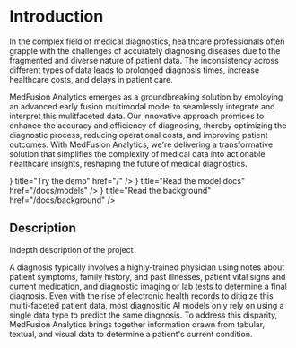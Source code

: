 
# Introduction

In the complex field of medical diagnostics, healthcare professionals often grapple with the challenges of accurately diagnosing diseases due to the fragmented and diverse nature of patient data. The inconsistency across different types of data leads to prolonged diagnosis times, increase healthcare costs, and delays in patient care.

MedFusion Analytics emerges as a groundbreaking solution by employing an advanced early fusion multimodal model to seamlessly integrate and interpret this mulitfaceted data. Our innovative approach promises to enhance the accuracy and efficiency of diagnosing, thereby optimizing the diagnostic process, reducing operational costs, and improving patient outcomes. With MedFusion Analytics, we're delivering a transformative solution that simplifies the complexity of medical data into actionable healthcare insights, reshaping the future of medical diagnostics.

<Cards>
  <Card icon={<ComponentIcon />} title="Try the demo" href="/" />
  <Card icon={<FileBoxIcon />} title="Read the model docs" href="/docs/models" />
  <Card icon={<InfoIcon />} title="Read the background" href="/docs/background" />
</Cards>

## Description

Indepth description of the project

A diagnosis typically involves a highly-trained physician using notes about patient symptoms, family history, and past illnesses, patient vital signs and current medication, and diagnostic imaging or lab tests to determine a final diagnosis. Even with the rise of electronic health records to ditigize this multi-faceted patient data, most diagnositic AI models only rely on using a single data type to predict the same diagnosis.
To address this disparity, MedFusion Analytics brings together information drawn from tabular, textual, and visual data to determine a patient's current condition.
